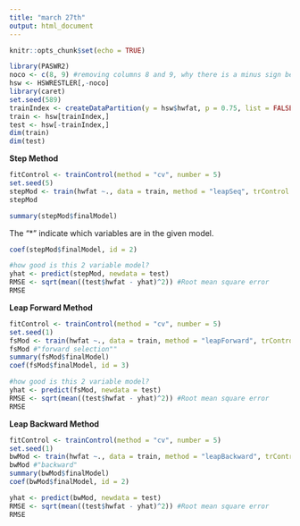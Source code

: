 ```yaml
---
title: "march 27th"
output: html_document
---
```


```r
knitr::opts_chunk$set(echo = TRUE)
```

```r
library(PASWR2)
noco <- c(8, 9) #removing columns 8 and 9, why there is a minus sign below
hsw <- HSWRESTLER[,-noco]
library(caret)
set.seed(589)
trainIndex <- createDataPartition(y = hsw$hwfat, p = 0.75, list = FALSE, times = 1)
train <- hsw[trainIndex,]
test <- hsw[-trainIndex,]
dim(train)
dim(test)
```

**Step Method**

```r
fitControl <- trainControl(method = "cv", number = 5)
set.seed(5)
stepMod <- train(hwfat ~., data = train, method = "leapSeq", trControl = fitControl, verbose = FALSE)
stepMod
```

```r
summary(stepMod$finalModel)
```

The "*" indicate which variables are in the given model.

```r
coef(stepMod$finalModel, id = 2)
```

```r
#how good is this 2 variable model?
yhat <- predict(stepMod, newdata = test)
RMSE <- sqrt(mean((test$hwfat - yhat)^2)) #Root mean square error
RMSE
```

**Leap Forward Method**

```r
fitControl <- trainControl(method = "cv", number = 5)
set.seed(1)
fsMod <- train(hwfat ~., data = train, method = "leapForward", trControl = fitControl, verbose = FALSE)
fsMod #"forward selection""
summary(fsMod$finalModel)
coef(fsMod$finalModel, id = 3)
```

```r
#how good is this 2 variable model?
yhat <- predict(fsMod, newdata = test)
RMSE <- sqrt(mean((test$hwfat - yhat)^2)) #Root mean square error
RMSE
```

**Leap Backward Method**

```r
fitControl <- trainControl(method = "cv", number = 5)
set.seed(1)
bwMod <- train(hwfat ~., data = train, method = "leapBackward", trControl = fitControl, verbose = FALSE)
bwMod #"backward"
summary(bwMod$finalModel)
coef(bwMod$finalModel, id = 2)
```

```r
yhat <- predict(bwMod, newdata = test)
RMSE <- sqrt(mean((test$hwfat - yhat)^2)) #Root mean square error
RMSE
```



























